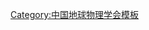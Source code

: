 {{Navbox
| name   = 中国地球物理学会第一届理事会
| title  = [[中国地球物理学会]]第一届理事会
| above  = 1957年2月－1963年9月
| bodyclass = hlist
| group1 = 理事长
| list1  = [[赵九章]]
| group2 = 副理事长
| list2  = [[翁文波]]
| group3 = 秘书长
| list3  = [[陈宗器 (1898年)|{{Box|陈宗器}}]]
| group4 = 
| list4  = 
| group5 = 
| list5  = 
| group6 = 
| list6  = 
| below  = 标注：{{Box|任内逝世}}
}}<noinclude>
{{collapsible option}}
[[Category:中国地球物理学会模板]]
</noinclude>